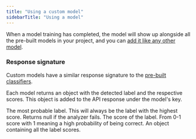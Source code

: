 ```yaml
---
title: "Using a custom model"
sidebarTitle: "Using a model"
---
```


When a model training has completed, the model will show up alongside all the pre-built models in your project, and you can [add it like any other model](/content-moderation/adding-models).

### Response signature

Custom models have a similar response signature to the [pre-built classifiers](/models/classifier-overview).

Each model returns an object with the detected label and the respective scores. This object is added to the API response under the model's key.

<ResponseField name="label" type="string" required>
  The most probable label. This will always be the label with the highest score.
  Returns null if the analyzer fails.
</ResponseField>
<ResponseField name="score" type="number" required>
  The score of the label. From 0-1 score with 1 meaning a high probability of
  being correct.
</ResponseField>
<ResponseField name="label_scores" type="object" required>
  An object containing all the label scores.
</ResponseField>

